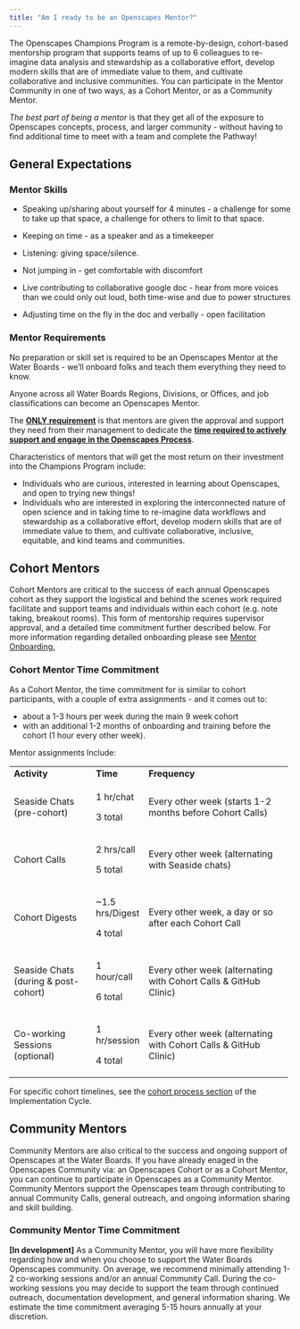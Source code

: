 ```yaml
---
title: "Am I ready to be an Openscapes Mentor?"
---
```


The Openscapes Champions Program is a remote-by-design, cohort-based mentorship program that supports teams of up to 6 colleagues to re-imagine data analysis and stewardship as a collaborative effort, develop modern skills that are of immediate value to them, and cultivate collaborative and inclusive communities. You can participate in the Mentor Community in one of two ways, as a Cohort Mentor, or as a Community Mentor.

*The best part of being a mentor* is that they get all of the exposure to Openscapes concepts, process, and larger community - without having to find additional time to meet with a team and complete the Pathway!

## General Expectations

### Mentor Skills

-   Speaking up/sharing about yourself for 4 minutes - a challenge for some to take up that space, a challenge for others to limit to that space.

-   Keeping on time - as a speaker and as a timekeeper

-   Listening: giving space/silence.

-   Not jumping in - get comfortable with discomfort

-   Live contributing to collaborative google doc - hear from more voices than we could only out loud, both time-wise and due to power structures

-   Adjusting time on the fly in the doc and verbally - open facilitation

### Mentor Requirements

No preparation or skill set is required to be an Openscapes Mentor at the Water Boards - we'll onboard folks and teach them everything they need to know.

Anyone across all Water Boards Regions, Divisions, or Offices, and job classifications can become an Openscapes Mentor.

The [**ONLY requirement**]{.underline} is that mentors are given the approval and support they need from their management to dedicate the [**time required to actively support and engage in the Openscapes Process**]{.underline}.

Characteristics of mentors that will get the most return on their investment into the Champions Program include:

-   Individuals who are curious, interested in learning about Openscapes, and open to trying new things!
-   Individuals who are interested in exploring the interconnected nature of open science and in taking time to re-imagine data workflows and stewardship as a collaborative effort, develop modern skills that are of immediate value to them, and cultivate collaborative, inclusive, equitable, and kind teams and communities.

## **Cohort Mentors** 

Cohort Mentors are critical to the success of each annual Openscapes cohort as they support the logistical and behind the scenes work required facilitate and support teams and individuals within each cohort (e.g. note taking, breakout rooms). This form of mentorship requires supervisor approval, and a detailed time commitment further described below. For more information regarding detailed onboarding please see [Mentor Onboarding.](https://cawaterboarddatacenter.github.io/swrcb-openscapes/mentors/mentor_onboarding.html)

### Cohort Mentor Time Commitment

As a Cohort Mentor, the time commitment for is similar to cohort participants, with a couple of extra assignments - and it comes out to:

-   about a 1-3 hours per week during the main 9 week cohort
-   with an additional 1-2 months of onboarding and training before the cohort (1 hour every other week).

Mentor assignments Include:

+--------------------------------------+------------------+------------------------------------------------------------------+
| **Activity**                         | **Time**         | **Frequency**                                                    |
+--------------------------------------+------------------+------------------------------------------------------------------+
| Seaside Chats (pre-cohort)           | 1 hr/chat        | Every other week (starts 1-2 months before Cohort Calls)         |
|                                      |                  |                                                                  |
|                                      | 3 total          |                                                                  |
+--------------------------------------+------------------+------------------------------------------------------------------+
| Cohort Calls                         | 2 hrs/call       | Every other week (alternating with Seaside chats)                |
|                                      |                  |                                                                  |
|                                      | 5 total          |                                                                  |
+--------------------------------------+------------------+------------------------------------------------------------------+
| Cohort Digests                       | \~1.5 hrs/Digest | Every other week, a day or so after each Cohort Call             |
|                                      |                  |                                                                  |
|                                      | 4 total          |                                                                  |
+--------------------------------------+------------------+------------------------------------------------------------------+
| Seaside Chats (during & post-cohort) | 1 hour/call      | Every other week (alternating with Cohort Calls & GitHub Clinic) |
|                                      |                  |                                                                  |
|                                      | 6 total          |                                                                  |
+--------------------------------------+------------------+------------------------------------------------------------------+
| Co-working Sessions (optional)       | 1 hr/session     | Every other week (alternating with Cohort Calls & GitHub Clinic) |
|                                      |                  |                                                                  |
|                                      | 4 total          |                                                                  |
+--------------------------------------+------------------+------------------------------------------------------------------+

For specific cohort timelines, see the [cohort process section](https://cawaterboarddatacenter.github.io/swrcb-openscapes/about_at_swrcb/implementation.html#cohort-process) of the Implementation Cycle.

## **Community Mentors** 

Community Mentors are also critical to the success and ongoing support of Openscapes at the Water Boards. If you have already enaged in the Openscapes Community via: an Openscapes Cohort or as a Cohort Mentor, you can continue to participate in Openscapes as a Community Mentor. Community Mentors support the Openscapes team through contributing to annual Community Calls, general outreach, and ongoing information sharing and skill building.

### Community Mentor Time Commitment

**\[In development\]** As a Community Mentor, you will have more flexibility regarding how and when you choose to support the Water Boards Openscapes community. On average, we recommend minimally attending 1-2 co-working sessions and/or an annual Community Call. During the co-working sessions you may decide to support the team through continued outreach, documentation development, and general information sharing. We estimate the time commitment averaging 5-15 hours annually at your discretion.

## 
